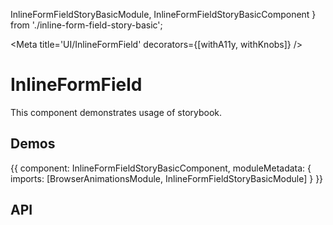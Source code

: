 



  InlineFormFieldStoryBasicModule,
  InlineFormFieldStoryBasicComponent
} from './inline-form-field-story-basic';

<Meta title='UI/InlineFormField' decorators={[withA11y, withKnobs]} />

# InlineFormField

This component demonstrates usage of storybook.

## Demos

<Preview>
  <Story name='Basic' height='170px'>
    {{
      component: InlineFormFieldStoryBasicComponent,
      moduleMetadata: {
        imports: [BrowserAnimationsModule, InlineFormFieldStoryBasicModule]
      }
    }}
  </Story>
</Preview>

## API

<Props of={ESInlineFormFieldComponent} />
